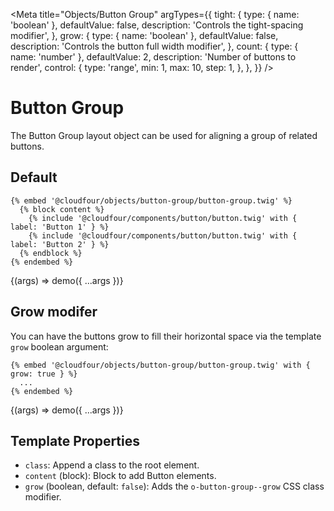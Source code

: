 
<Meta
  title="Objects/Button Group"
  argTypes={{
    tight: {
      type: { name: 'boolean' },
      defaultValue: false,
      description: 'Controls the tight-spacing modifier',
    },
    grow: {
      type: { name: 'boolean' },
      defaultValue: false,
      description: 'Controls the button full width modifier',
    },
    count: {
      type: { name: 'number' },
      defaultValue: 2,
      description: 'Number of buttons to render',
      control: {
        type: 'range',
        min: 1,
        max: 10,
        step: 1,
      },
    },
  }}
/>

# Button Group

The Button Group layout object can be used for aligning a group of related buttons.

## Default

```twig
{% embed '@cloudfour/objects/button-group/button-group.twig' %}
  {% block content %}
    {% include '@cloudfour/components/button/button.twig' with { label: 'Button 1' } %}
    {% include '@cloudfour/components/button/button.twig' with { label: 'Button 2' } %}
  {% endblock %}
{% endembed %}
```

<Canvas>
  <Story name="Default">{(args) => demo({ ...args })}</Story>
</Canvas>

## Grow modifer

You can have the buttons grow to fill their horizontal space via
the template `grow` boolean argument:

```twig
{% embed '@cloudfour/objects/button-group/button-group.twig' with { grow: true } %}
  ...
{% endembed %}
```

<Canvas>
  <Story name="Grow" args={{ count: 5, grow: true }}>
    {(args) => demo({ ...args })}
  </Story>
</Canvas>

## Template Properties

- `class`: Append a class to the root element.
- `content` (block): Block to add Button elements.
- `grow` (boolean, default: `false`): Adds the `o-button-group--grow` CSS class modifier.
